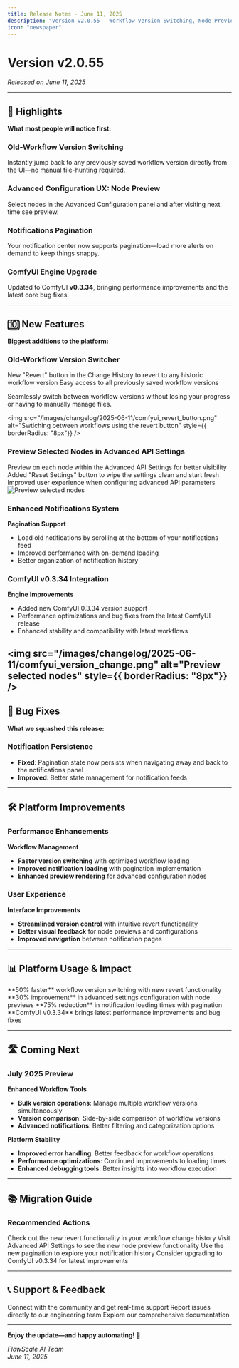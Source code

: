 ```yaml
---
title: Release Notes - June 11, 2025
description: "Version v2.0.55 - Workflow Version Switching, Node Preview, and ComfyUI v0.3.34 Upgrade"
icon: "newspaper"
---
```


# Version v2.0.55

_Released on June 11, 2025_

---

## 🚀 Highlights

**What most people will notice first:**

### Old-Workflow Version Switching

Instantly jump back to any previously saved workflow version directly from the UI—no manual file-hunting required.

### Advanced Configuration UX: Node Preview

Select nodes in the Advanced Configuration panel and after visiting next time see preview.

### Notifications Pagination

Your notification center now supports pagination—load more alerts on demand to keep things snappy.

### ComfyUI Engine Upgrade

Updated to ComfyUI **v0.3.34**, bringing performance improvements and the latest core bug fixes.

---

## 🔟 New Features

**Biggest additions to the platform:**

### Old-Workflow Version Switcher

<CardGroup cols={2}>
  <Card title="Quick Revert" icon="history">
    New "Revert" button in the Change History to revert to any historic workflow
    version
  </Card>
  <Card title="Version Management" icon="code-branch">
    Easy access to all previously saved workflow versions
  </Card>
</CardGroup>

Seamlessly switch between workflow versions without losing your progress or having to manually manage files.

<img
  src="/images/changelog/2025-06-11/comfyui_revert_button.png"
  alt="Swtiching between workflows using the revert button"
  style={{ borderRadius: "8px"}}
/>

### Preview Selected Nodes in Advanced API Settings

<AccordionGroup>
  <Accordion title="Node Preview">
    Preview on each node within the Advanced API Settings for better visibility
  </Accordion>
  <Accordion title="Reset Functionality">
    Added "Reset Settings" button to wipe the settings clean and start fresh
  </Accordion>
  <Accordion title="Enhanced Configuration">
    Improved user experience when configuring advanced API parameters
  </Accordion>
</AccordionGroup>
<img
  src="/images/changelog/2025-06-11/comfyui_preview_nodes.png"
  alt="Preview selected nodes"
  style={{ borderRadius: "8px"}}
/>


### Enhanced Notifications System

**Pagination Support**

- Load old notifications by scrolling at the bottom of your notifications feed
- Improved performance with on-demand loading
- Better organization of notification history

### ComfyUI v0.3.34 Integration

**Engine Improvements**

- Added new ComfyUI 0.3.34 version support
- Performance optimizations and bug fixes from the latest ComfyUI release
- Enhanced stability and compatibility with latest workflows

<img
  src="/images/changelog/2025-06-11/comfyui_version_change.png"
  alt="Preview selected nodes"
  style={{ borderRadius: "8px"}}
/>
---

## 🐞 Bug Fixes

**What we squashed this release:**

### Notification Persistence

- **Fixed**: Pagination state now persists when navigating away and back to the notifications panel
- **Improved**: Better state management for notification feeds

---

## 🛠️ Platform Improvements

### Performance Enhancements

**Workflow Management**

- **Faster version switching** with optimized workflow loading
- **Improved notification loading** with pagination implementation
- **Enhanced preview rendering** for advanced configuration nodes

### User Experience

**Interface Improvements**

- **Streamlined version control** with intuitive revert functionality
- **Better visual feedback** for node previews and configurations
- **Improved navigation** between notification pages

---

## 📊 Platform Usage & Impact

<CardGroup cols={2}>
  <Card title="Version Management" icon="history">
    **50% faster** workflow version switching with new revert functionality
  </Card>
  <Card title="Configuration Experience" icon="gear">
    **30% improvement** in advanced settings configuration with node previews
  </Card>
  <Card title="Notification Efficiency" icon="bell">
    **75% reduction** in notification loading times with pagination
  </Card>
  <Card title="Engine Performance" icon="rocket">
    **ComfyUI v0.3.34** brings latest performance improvements and bug fixes
  </Card>
</CardGroup>

---

## 🛣️ Coming Next

### July 2025 Preview

**Enhanced Workflow Tools**

- **Bulk version operations**: Manage multiple workflow versions simultaneously
- **Version comparison**: Side-by-side comparison of workflow versions
- **Advanced notifications**: Better filtering and categorization options

**Platform Stability**

- **Improved error handling**: Better feedback for workflow operations
- **Performance optimizations**: Continued improvements to loading times
- **Enhanced debugging tools**: Better insights into workflow execution

---

## 📚 Migration Guide

### Recommended Actions

<Steps>
  <Step title="Explore Version History">
    Check out the new revert functionality in your workflow change history
  </Step>
  <Step title="Test Node Previews">
    Visit Advanced API Settings to see the new node preview functionality
  </Step>
  <Step title="Review Notifications">
    Use the new pagination to explore your notification history
  </Step>
  <Step title="Upgrade ComfyUI">
    Consider upgrading to ComfyUI v0.3.34 for latest improvements
  </Step>
</Steps>

---

## 📞 Support & Feedback

<CardGroup cols={2}>
  <Card
    title="Join Our Discord"
    icon="discord"
    href="https://discord.gg/trVnFa8wTf"
  >
    Connect with the community and get real-time support
  </Card>
  <Card title="Bug Reports" icon="bug" href="mailto:hello@flowscale.ai">
    Report issues directly to our engineering team
  </Card>
  <Card title="Documentation" icon="book" href="/getting-started/introduction">
    Explore our comprehensive documentation
  </Card>
</CardGroup>

---

**Enjoy the update—and happy automating!** 🚀

_FlowScale AI Team_  
_June 11, 2025_
